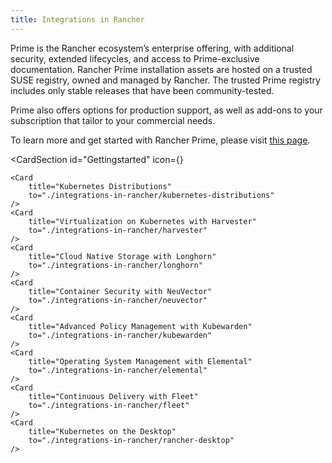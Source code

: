 ```yaml
---
title: Integrations in Rancher
---
```




Prime is the Rancher ecosystem’s enterprise offering, with additional security, extended lifecycles, and access to Prime-exclusive documentation. Rancher Prime installation assets are hosted on a trusted SUSE registry, owned and managed by Rancher. The trusted Prime registry includes only stable releases that have been community-tested. 

Prime also offers options for production support, as well as add-ons to your subscription that tailor to your commercial needs.

To learn more and get started with Rancher Prime, please visit [this page](https://www.rancher.com/quick-start). 

<CardSection
    id="Gettingstarted"
    icon={<RocketRegular />}
>
    <Card
        title="Kubernetes Distributions"
        to="./integrations-in-rancher/kubernetes-distributions"
    />
    <Card
        title="Virtualization on Kubernetes with Harvester"
        to="./integrations-in-rancher/harvester"
    />
    <Card
        title="Cloud Native Storage with Longhorn"
        to="./integrations-in-rancher/longhorn"
    />
    <Card
        title="Container Security with NeuVector"
        to="./integrations-in-rancher/neuvector"
    />
    <Card
        title="Advanced Policy Management with Kubewarden"
        to="./integrations-in-rancher/kubewarden"
    />
    <Card
        title="Operating System Management with Elemental"
        to="./integrations-in-rancher/elemental"
    />
    <Card
        title="Continuous Delivery with Fleet"
        to="./integrations-in-rancher/fleet"
    />
    <Card
        title="Kubernetes on the Desktop"
        to="./integrations-in-rancher/rancher-desktop"
    />
</CardSection>
